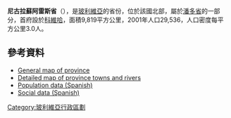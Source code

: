'''尼古拉蘇阿雷斯省'''（{{lang-es|Provincia Nicolás Suárez}}），是[[玻利維亞|玻利維亞]]的省份，位於該國北部，屬於[[潘多省|潘多省]]的一部分，首府設於[[科維哈|科維哈]]，面積9,819平方公里，2001年人口29,536，人口密度每平方公里3.0人。

==參考資料==
*[https://web.archive.org/web/20081027121955/http://www.aguabolivia.org/situacionaguaX/Riego/mapas/pando/t_nicolass.htm General map of province]
*[https://web.archive.org/web/20081007170715/http://www.aguabolivia.org/situacionaguaX/Riego/mapas/pando/nicolass.htm Detailed map of province towns and rivers]
*[https://web.archive.org/web/20081010173558/http://www.ine.gov.bo/default.aspx Population data (Spanish)]
*[https://web.archive.org/web/20081009065850/http://www.ine.gov.bo/html/dfid/index.htm Social data (Spanish)]

{{coord|11|05|S|68|10|W|type:adm2nd_region:BO|display=title}}

{{Bolivia-geo-stub}}
{{玻利維亞省份}}

[[Category:玻利維亞行政區劃|Category:玻利維亞行政區劃]]